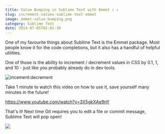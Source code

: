 ```yaml
---
title: Value Bumping in Sublime Text with Emmet ↑ ↓
slug: increment-values-sublime-text-emmet
image: emmet-value-bumping.png
category: Sublime Text
date: 2014-07-05T02:01:39
---
```


One of my favourite things about Sublime Text is the Emmet package. Most people know it for the code completions, but it also has a handful of helpful utilities.

One of those is the ability to increment / decrement values in CSS by 0.1, 1, and 10 - just like you probably already do in dev tools.

<img src="incementdecrement.gif" alt="incement:decrement" class="aligncenter size-medium wp-image-3121" />

Take 1 minute to watch this video on how to use it, save yourself many minutes in the future!

https://www.youtube.com/watch?v=3X5gkXAe9nY

That's it! Next time Git requires you to edit a file or commit message, Sublime Text will pop open!

<a href="https://sublimetextbook.com/?utm_source=valuebumping&utm_medium=banner&utm_campaign=product"><img src="facebook-share2.png" /></a>